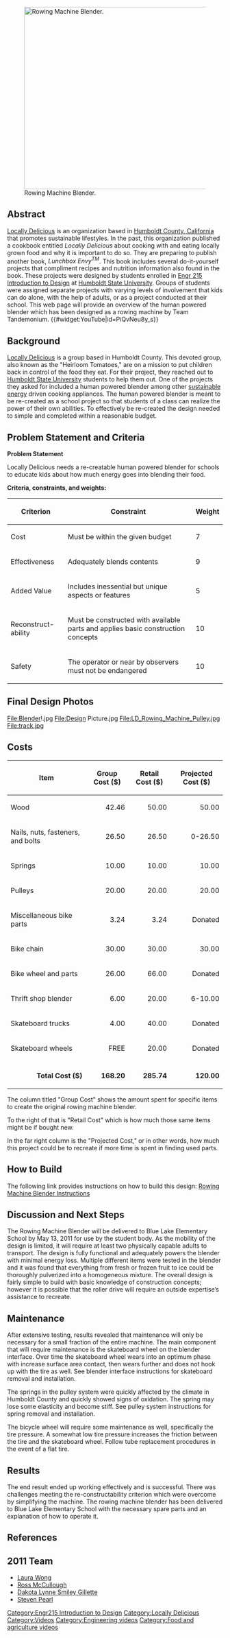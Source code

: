 [[Image:Design Picture.jpg|thumb|right|425px|Rowing Machine Blender.]] 
==Abstract==

[[Locally Delicious]] is an organization based in [[Humboldt County, California]] that promotes sustainable lifestyles. In the past, this organization published a cookbook entitled ''Locally Delicious'' about cooking with and eating locally grown food and why it is important to do so. They are preparing to publish another book, ''Lunchbox Envy<sup>TM</sup>''. This book includes several do-it-yourself projects that compliment recipes and nutrition information also found in the book. These projects were designed by students enrolled in [[Engr 215 Introduction to Design]] at [[Humboldt State University]]. Groups of students were assigned separate projects with varying levels of involvement that kids can do alone, with the help of adults, or as a project conducted at their school. This web page will provide an overview of the human powered blender which has been designed as a rowing machine by Team Tandemonium.
{{#widget:YouTube|id=PiQvNeu8y_s}}
==Background==
[[Locally Delicious]] is a group based in Humboldt County. This devoted group, also known as the "Heirloom Tomatoes," are on a mission to put children back in control of the food they eat. For their project, they reached out to [[Humboldt State University]] students to help them out. One of the projects they asked for included a human powered blender among other [[sustainable energy]] driven cooking appliances. The human powered blender is meant to be re-created as a school project so that students of a class can realize the power of their own abilities. To effectively be re-created the design needed to simple and completed within a reasonable budget.

==Problem Statement and Criteria==

'''Problem Statement'''

Locally Delicious needs a re-creatable human powered blender for schools to educate kids about how much energy goes into blending their food. 

'''Criteria, constraints, and weights:''' 

{| class="wikitable sortable"
|-
! Criterion 
! Constraint
! Weight
|-
| Cost
| Must be within the given budget
| 7
|-
| Effectiveness
| Adequately blends contents
| 9
|-
| Added Value
| Includes inessential but unique aspects or features
| 5
|-
| Reconstruct-ability
| Must be constructed with available parts and applies basic construction concepts
| 10
|-
| Safety
| The operator or near by observers must not be endangered
| 10
|}

==Final Design Photos==
<gallery>
File:Blender!.jpg
File:Design Picture.jpg
File:LD_Rowing_Machine_Pulley.jpg
File:track.jpg
</gallery>

==Costs==
{| class="wikitable sortable" 
|-
! Item 
! Group Cost ($)
! Retail Cost ($)
! Projected Cost ($)
|-
| Wood
|align="right"| 42.46
|align="right"| 50.00
|align="right"| 50.00
|-
| Nails, nuts, fasteners, and bolts
|align="right"| 26.50 
|align="right"| 26.50
|align="right"| 0-26.50
|-
| Springs
|align="right"| 10.00
|align="right"| 10.00
|align="right"| 10.00
|-
| Pulleys
|align="right"| 20.00
|align="right"| 20.00
|align="right"| 20.00
|-
| Miscellaneous bike parts
|align="right"| 3.24
|align="right"| 3.24
|align="right"| Donated
|-
| Bike chain
|align="right"| 30.00
|align="right"| 30.00
|align="right"| 30.00
|-
| Bike wheel and parts
|align="right"| 26.00
|align="right"| 66.00
|align="right"| Donated
|-
| Thrift shop blender
|align="right"| 6.00
|align="right"| 20.00
|align="right"| 6-10.00
|-
| Skateboard trucks
|align="right"| 4.00
|align="right"| 40.00
|align="right"| Donated
|-
| Skateboard wheels
|align="right"| FREE
|align="right"| 20.00
|align="right"| Donated
|-
|-class="sortbottom"
|align="right" | '''Total Cost ($)''' 
|align="right"| '''168.20'''
|align="right"| '''285.74'''
|align="right"| '''120.00'''
|}

The column titled "Group Cost" shows the amount spent for specific items to create the original rowing machine blender.

To the right of that is "Retail Cost" which is how much those same items might be if bought new. 

In the far right column is the "Projected Cost," or in other words, how much this project could be to recreate if more time is spent in finding used parts.

==How to Build==
The following link provides instructions on how to build this design:
[[Rowing Machine Blender Instructions]]

==Discussion and Next Steps==
The Rowing Machine Blender will be delivered to Blue Lake Elementary School by May 13, 2011 for use by the student body. As the mobility of the design is limited, it will require at least two physically capable adults to transport. The design is fully functional and adequately powers the blender with minimal energy loss. Multiple different items were tested in the blender and it was found that everything from fresh or frozen fruit to ice could be thoroughly pulverized into a homogeneous mixture. The overall design is fairly simple to build with basic knowledge of construction concepts; however it is possible that the roller drive will require an outside expertise’s assistance to recreate.

==Maintenance==
After extensive testing, results revealed that maintenance will only be necessary for a small fraction of the entire machine. The main component that will require maintenance is the skateboard wheel on the blender interface. Over time the skateboard wheel wears into an optimum phase with increase surface area contact, then wears further and does not hook up with the tire as well. See blender interface instructions for skateboard removal and installation.

The springs in the pulley system were quickly affected by the climate in Humboldt County and quickly showed signs of oxidation. The spring may lose some elasticity and become stiff. See pulley system instructions for spring removal and installation.

The bicycle wheel will require some maintenance as well, specifically the tire pressure. A somewhat low tire pressure increases the friction between the tire and the skateboard wheel. Follow tube replacement procedures in the event of a flat tire.

==Results==  
The end result ended up working effectively and is successful. There was challenges meeting the re-constructability criterion which were overcome by simplifying the machine. The rowing machine blender has been delivered to Blue Lake Elementary School with the necessary spare parts and an explanation of how to operate it.

==References==

==2011 Team==
*[[User:Law124|Laura Wong]]
*[[User:Mrm56|Ross McCullough]]
*[[User:Konanesta|Dakota Lynne Smiley Gillette]] 
*[[User:Tardigrade| Steven Pearl]]


[[Category:Engr215 Introduction to Design]]
[[Category:Locally Delicious]]
[[Category:Videos]]
[[Category:Engineering videos]]
[[Category:Food and agriculture videos]]